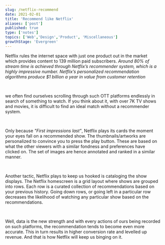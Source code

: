```yaml
---
slug: /netflix-recommend
date: 2021-02-01
title: 'Recommend like Netflix'
aliases: ['post']
published: true
type: ['notes']
topics: ['Web','Design','Product', 'Miscellaneous']
growthStage: 'Evergreen'
---
```



Netflix rules the internet space with just one product out in the market which provides content to 139 million paid subscribers. <i>Around 80% of stream time is achieved through Netflix’s recommender system, which is a highly impressive number. Netflix’s personalized recommendation algorithms produce $1 billion a year in value from customer retention</i>

<br/>

we often find ourselves scrolling through such OTT platforms endlessly in search of something to watch. If you think about it, with over 7K TV shows and movies, it is difficult to find an ideal match without a recommender system.

<br/>

Only because <i>"First impressions last"</i>, Netflix plays its cards the moment your eyes fall on a recommended show. The thumbnails/artworks are personalized to convince you to press the play button. These are based on what the other viewers with a similar fondness and preferences have clicked on. The set of images are hence annotated and ranked in a similar manner.

<br/>

Another tactic, Netflix plays to keep us hooked is cataloging the show displays. The Netflix homescreen is a grid layout where shows are grouped into rows. Each row is a curated collection of recommendations based on your previous history. Going down rows, or going left in a particular row decreases the likelihood of watching any particular show based on the recommendations.

<br/>

Well, data is the new strength and with every actions of ours being recorded on such platforms, the recommendation tends to become even more accurate. This in turn results in higher conversion rate and levelled up revenue. And that is how Netflix will keep us binging on it.
